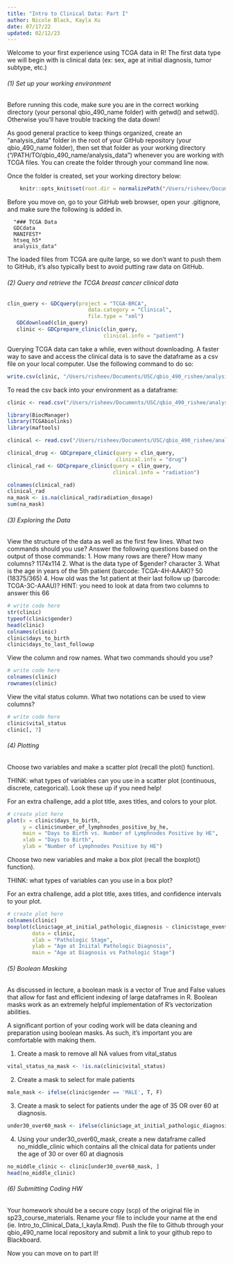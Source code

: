 ```yaml
---
title: "Intro to Clinical Data: Part I"
author: Nicole Black, Kayla Xu
date: 07/17/22
updated: 02/12/23
---
```


Welcome to your first experience using TCGA data in R! The first data type we will begin with is clinical data (ex: sex, age at initial diagnosis, tumor subtype, etc.)

###### (1) Set up your working environment

Before running this code, make sure you are in the correct working directory (your personal qbio_490_name folder) with getwd() and setwd(). Otherwise you’ll have trouble tracking the data down!

As good general practice to keep things organized, create an "analysis_data" folder in the root of your GitHub repository (your qbio_490_name folder), then set that folder as your working directory ("/PATH/TO/qbio_490_name/analysis_data") whenever you are working with TCGA files. You can create the folder through your command line now.

Once the folder is created, set your working directory below:

```r
    knitr::opts_knit$set(root.dir = normalizePath("/Users/risheev/Documents/USC/qbio_490_rishee/analysis_data")) 
```

Before you move on, go to your GitHub web browser, open your .gitignore, and make sure the following is added in. 
  
      "### TCGA Data
      GDCdata
      MANIFEST*
      htseq_h5*
      analysis_data"

The loaded files from TCGA are quite large, so we don't want to push them to GitHub, it's also typically best to avoid putting raw data on GitHub.


###### (2) Query and retrieve the TCGA breast cancer clinical data 

```r

clin_query <- GDCquery(project = "TCGA-BRCA",
                          data.category = "Clinical",
                          file.type = "xml")
   GDCdownload(clin_query)
   clinic <- GDCprepare_clinic(clin_query,
                               clinical.info = "patient")

```

Querying TCGA data can take a while, even without downloading. A faster way to save and access the clinical data is to save the dataframe as a csv file on your local computer. Use the following command to do so:

```r
write.csv(clinic, "/Users/risheev/Documents/USC/qbio_490_rishee/analysis_data/brca_clinical_data.csv", row.names=FALSE)
```

To read the csv back into your environment as a dataframe:

```r
clinic <- read.csv("/Users/risheev/Documents/USC/qbio_490_rishee/analysis_data/brca_clinical_data.csv")
```


```r
library(BiocManager)
library(TCGAbiolinks)
library(maftools)

clinical <- read.csv("/Users/risheev/Documents/USC/qbio_490_rishee/analysis_data/brca_clinical_data.csv")

clinical_drug <- GDCprepare_clinic(query = clin_query,
                                   clinical.info = "drug")
clinical_rad <- GDCprepare_clinic(query = clin_query,
                                  clinical.info = "radiation")
```


```r

colnames(clinical_rad)
clinical_rad
na_mask <- is.na(clinical_rad$radiation_dosage)
sum(na_mask)
```

###### (3) Exploring the Data

View the structure of the data as well as the first few lines. What two commands should you use?
Answer the following questions based on the output of those commands: 
1. How many rows are there? How many columns? 1174x114
2. What is the data type of $gender? character
3. What is the age in years of the 5th patient (barcode: TCGA-4H-AAAK)? 50 (18375/365)
4. How old was the 1st patient at their last follow up (barcode: TCGA-3C-AAAU)? HINT: you need to look at data from two columns to answer this 66

```r
# write code here
str(clinic)
typeof(clinic$gender)
head(clinic)
colnames(clinic)
clinic$days_to_birth
clinic$days_to_last_followup
```

View the column and row names. What two commands should you use?

```r
# write code here
colnames(clinic)
rownames(clinic)
```

View the vital status column. What two notations can be used to view columns? 

```r
# write code here
clinic$vital_status
clinic[, 7]
```

###### (4) Plotting

Choose two variables and make a scatter plot (recall the plot() function).

THINK: what types of variables can you use in a scatter plot (continuous, discrete, categorical). Look these up if you need help!

For an extra challenge, add a plot title, axes titles, and colors to your plot.

```r
# create plot here
plot(x = clinic$days_to_birth,
     y = clinic$number_of_lymphnodes_positive_by_he,
     main = "Days to Birth vs. Number of Lymphnodes Positive by HE",
     xlab = "Days to Birth", 
     ylab = "Number of Lymphnodes Positive by HE")
```


Choose two new variables and make a box plot (recall the boxplot() function).

THINK: what types of variables can you use in a box plot?

For an extra challenge, add a plot title, axes titles, and confidence intervals to your plot.

```r
# create plot here
colnames(clinic)
boxplot(clinic$age_at_initial_pathologic_diagnosis ~ clinic$stage_event_pathologic_stage,
        data = clinic,
        xlab = "Pathologic Stage",
        ylab = "Age at Iniital Pathologic Diagnosis",
        main = "Age at Diagnosis vs Pathologic Stage")
```


###### (5) Boolean Masking

As discussed in lecture, a boolean mask is a vector of True and False values that allow for fast and efficient indexing of large dataframes in R. Boolean masks work as an extremely helpful implementation of R's vectorization abilities. 

A significant portion of your coding work will be data cleaning and preparation using boolean masks. As such, it's important you are comfortable with making them.

1) Create a mask to remove all NA values from vital_status
```r
vital_status_na_mask <- !is.na(clinic$vital_status)
```

2) Create a mask to select for male patients
```r
male_mask <- ifelse(clinic$gender == 'MALE', T, F)
```

3) Create a mask to select for patients under the age of 35 OR over 60 at diagnosis. 
```r
under30_over60_mask <- ifelse(clinic$age_at_initial_pathologic_diagnosis < 35, T, ifelse(clinic$age_at_initial_pathologic_diagnosis > 60, T, F))
```

4) Using your under30_over60_mask, create a new dataframe called no_middle_clinic which contains all the clnical data for patients under the age of 30 or over 60 at diagnosis

```r
no_middle_clinic <- clinic[under30_over60_mask, ]
head(no_middle_clinic)

```


###### (6) Submitting Coding HW

Your homework should be a secure copy (scp) of the original file in sp23_course_materials. Rename your file to include your name at the end (ie. Intro_to_Clinical_Data_I_kayla.Rmd). Push the file to Github through your qbio_490_name local repository and submit a link to your github repo to Blackboard. 

Now you can move on to part II!
